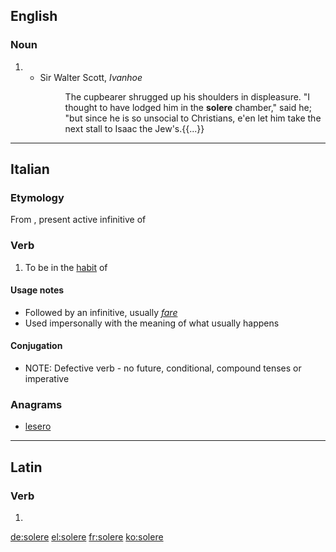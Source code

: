==English==

===Noun===
{{en-noun}}

# {{alternative form of|soler}}
#* Sir Walter Scott, ''Ivanhoe''
#*: The cupbearer shrugged up his shoulders in displeasure. "I thought to have lodged him in the '''solere''' chamber," said he; "but since he is so unsocial to Christians, e'en let him take the next stall to Isaac the Jew's.{{...}}

{{Webster 1913}}

----

==Italian==

===Etymology===
From {{etyl|la|it}} {{term|solēre|lang=la}}, present active infinitive of {{term|soleō||be accustomed|lang=la}}

===Verb===
{{it-verb}}

# To be in the [[habit]] of

====Usage notes====
* Followed by an infinitive, usually ''[[fare#Italian|fare]]''
* Used impersonally with the meaning of what usually happens

====Conjugation====
* NOTE: Defective verb - no future, conditional, compound tenses or imperative
{{it-conj-ere|sol|none
|ger=''|presp=''|pastp=solito
|pres1s=soglio|pres2s=suoli|pres3s=suole|pres1p=sogliamo|pres3p=sogliono
|prem3s2=''|prem3p=solerono|prem3p2=''
|fut1s=''|fut2s=''|fut3s=''|fut1p=''|fut2p=''|fut3p=''
|cond1s=''|cond2s=''|cond3s=''|cond1p=''|cond2p=''|cond3p=''
|sub123s=soglia|sub1p=sogliamo|sub2p=sogliate|sub3p=sogliano
|imp2s=''|imp3s=''|imp1p=''|imp2p=''|imp3p=''}}

===Anagrams===
* [[lesero#Italian|lesero]]

----

==Latin==

===Verb===
{{la-verb-form|solēre}}

# {{conjugation of|soleō||pres|act|inf|lang=la}}

[[de:solere]]
[[el:solere]]
[[fr:solere]]
[[ko:solere]]